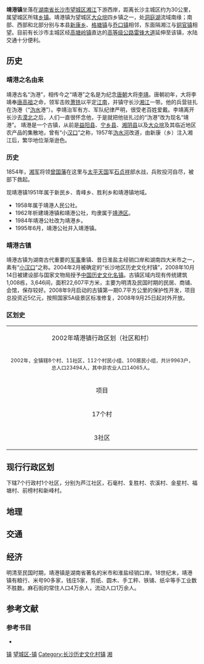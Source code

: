 {{中国乡级行政区
|行政区全称           = 靖港镇
|景观照片文件名       = 
|景观照片大小         = 
|景观照片描述         = 
|汉语拼音             = 
|其他语言             = 
|其他语言名称         = 
|旧称                 = 
|地名出处             = 
|位置图文件名         = Divisions of Wangcheng county.gif
|位置图描述           = 靖港镇在[[望城区|望城区]]的位置
|自定义图片           = 
|上级行政区           = [[湖南省|湖南省]][[长沙市|长沙市]][[望城区|望城区]]
|行政区类别           = [[乡镇|乡镇]]
|行政区划代码         = 
|行政区划             = 8
|村委会               = 7
|居委会               = 1
|建置时间             = 
|领导职位             = 
|领导名称             = 
|领导职位2            = 
|领导名称2            = 
|政府驻地             = 余家塘
|毗邻行政区           = 
|地理坐标             = 
|总面积               = 53.88平方公里
|总人口               = 32,249
|总人口年份           = 2000
|户籍人口             = 
|户籍人口年份         = 
|常住人口             = 
|常住人口年份         = 
|人口密度             = 
|GDP                  = 
|GDP年份              = 
|邮政编码             = 
|电话区号             = 
|官方网站             = 
|网站名称             = 
}}

'''靖港镇'''坐落在[[湖南省|湖南省]][[长沙市|长沙市]][[望城区|望城区]][[湘江|湘江]]下游西岸，距离长沙主城区约为30公里，属望城区所辖[[乡镇|乡镇]]。靖港镇为望城区[[大众垸|大众垸]]四乡镇之一，处[[洞庭湖|洞庭湖]]流域南缘；南部、西部和北部分别与本县[[新康乡|新康乡]]、[[格塘镇|格塘镇]]与[[乔口镇|乔口镇]]相邻，东面隔湘江与[[铜官镇|铜官镇]]相望。目前有长沙市主城区经[[高塘岭镇|高塘岭镇]]直达的[[高等级公路|高等级公路]][[雷锋大道|雷锋大道]]延伸至该镇，水陆交通十分便利。

==历史==
===靖港之名由来===
靖港古名“沩港”，相传今之“靖港”之名是为纪念[[唐朝|唐朝]]大将[[李靖|李靖]]。唐朝初年，大将李靖奉[[唐高祖|唐高祖]]之命，领军击败[[萧铣|萧铣]]以平定[[江南|江南]]，并镇守长沙[[湘江|湘江]]一带。他的兵营驻扎在沩港（“[[沩水河|沩水]]港”）。李靖治军有方、军队纪律严明，很受老百姓爱戴。李靖离开长沙去[[漠北|漠北]]之后，人们一直很怀念他，于是就把他驻扎过的“沩港”改为现名“靖港”。{{sfnb|王习加|2014|p=23}}
靖港是一个古镇，从前是[[益阳县|益阳县]]、[[宁乡县|宁乡县]]、[[湘阴县|湘阴县]]以及[[大众垸|大众垸]]及其临近地区农产品的集散地，曾有“小[[汉口市|汉口]]”之称，1957年[[沩水河|沩水河]]改道，由新康（乡）注入湘江后，繁华地位渐渐逊色。

===历史===
1854年，[[湘军|湘军]]将领[[曾国藩|曾国藩]]在这里与[[太平天国|太平天国]]军[[石贞祥|石贞祥]]部水战，兵败投河自尽，被部下救起。{{sfnb|王习加|2014|p=23}}

现靖港镇1951年属于新民乡、青峰乡、胜利乡和靖港镇地域。
*1958年属于靖港人民公社。
*1962年析建靖港镇和靖港公社，均隶属于[[靖港区|靖港区]]。
*1984年靖港公社改为靖港乡。
*1995年6月，靖港公社并入靖港镇。

=== 靖港古镇 ===
靖港古镇为湖南古代重要的[[军事|军事]]重镇、昔日淮盐主经销口岸和湖南四大米市之一，素有“[[汉口市|小汉口]]”之称。2004年2月被确定的“长沙地区历史文化村镇”，2008年10月14日被建设部与国家文物局授予[[中国历史文化名镇|中国历史文化名镇]]。古镇区域内现有传统建筑1,008栋，3,646间，面积22,607平方米，主要为明清及民国时期的民居、商铺、会馆，保存较好。2008年9月启动的古镇第一期0.7平方公里的保护性开发，项目总投资近5亿元，按照国家5A级景区标准修复，2008年9月25日起对外开放。

===区划史===
{| border="1" width="85%"
|-----
| align="center" colspan="2" | 2002年靖港镇行政区划（社区和村）
|-----
| align="center" colspan="2" |
<p align="left"><font size="2">2002年，全镇辖8个村、11社区，112个村民小组、100居民小组，共计9963户，总人口23494人，其中非农业人口14065人。</font>
|-----
| align="center" | 项目 || align="center"  width="85%" | 单位详列
|-----
| align="center" | 17个村
| width="85%" | 黯塘村、大泊湖村、挂榜村、马山堆村、潘西村、前塘村、青峰村、汝洋湖村、沙围子村、神游塘村、石毫村、魏家湖村、乌金村、小泊湖村、徐坪村、鸦甫山村和樟木桥村
|-----
| align="center" | 3社区 ||  width="85%" | 一社区、二社区、三社区
|}

==现行行政区划==
下辖7个行政村1个社区，分别为芦江社区，石毫村、复胜村、农溪村、金星村、福塘村、前榜村和新峰村。

==地理==

==交通==

==经济==
明清至民国时期，靖港镇是湖南省著名的米市和淮盐经销口岸。{{sfnb|王习加|2014|p=23}}18世纪末，靖港镇有粮行、米号90多家，钱庄5家，剪纸、圆木、手工秤、铁铺、纸伞等手工业数不胜数。{{sfnb|王习加|2014|p=23}}麻石街的常住人口4万余人，流动人口1万余人。{{sfnb|王习加|2014|p=23}}

==参考文献==
{{reflist}}
===参考书目===
*{{cite book |editor1=王习加 |title=《长沙史话》 |chapter=文化古迹 |year=2014 |publisher=社会科学文献出版社 |location=北京市 |isbn=978-7-5097-6662-0|ref=harv}}


{{长沙文物}}

{{长沙市望城区行政区划}}
{{中国历史文化名镇}}

[[Category:望城区行政区划|镇]]
[[Category:长沙乡镇|望城区-镇]]
[[Category:长沙历史文化村镇|Category:长沙历史文化村镇]]
[[Category:中国历史文化名镇|湘]]